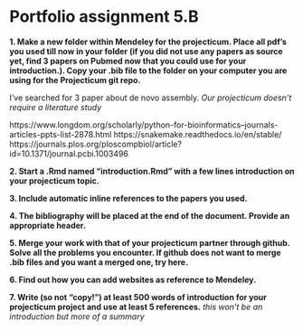 # Portfolio assignment 5.B

**1. Make a new folder within Mendeley for the projecticum. Place all pdf’s you used till now in your folder (if you did not use any papers as source yet, find 3 papers on Pubmed now that you could use for your introduction.). Copy your .bib file to the folder on your computer you are using for the Projecticum git repo.**

I've searched for 3 paper about de novo assembly.
_Our projecticum doesn't require a literature study_



https://www.longdom.org/scholarly/python-for-bioinformatics--journals-articles-ppts-list-2878.html
https://snakemake.readthedocs.io/en/stable/
https://journals.plos.org/ploscompbiol/article?id=10.1371/journal.pcbi.1003496

**2. Start a .Rmd named “introduction.Rmd” with a few lines introduction on your projecticum topic.**

**3. Include automatic inline references to the papers you used.**

**4. The bibliography will be placed at the end of the document. Provide an appropriate header.**

**5. Merge your work with that of your projecticum partner through github. Solve all the problems you encounter. If github does not want to merge .bib files and you want a merged one, try here.**

**6. Find out how you can add websites as reference to Mendeley.**

**7. Write (so not “copy!”) at least 500 words of introduction for your projecticum project and use at least 5 references.**
_this won't be an introduction but more of a summary_
